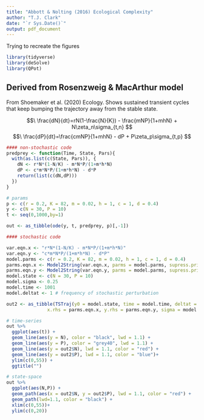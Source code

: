 ```yaml
---
title: "Abbott & Nolting (2016) Ecological Complexity"
author: "T.J. Clark"
date: "`r Sys.Date()`"
output: pdf_document
---
```

Trying to recreate the figures

```r
library(tidyverse)
library(deSolve)
library(QPot)
```

## Derived from Rosenzweig & MacArthur model
From Shoemaker et al. (2020) Ecology. Shows sustained transient cycles that keep bumping the trajectory away from the stable state.

$$\ \frac{dN}{dt}=rN(1-\frac{N}{K}) - \frac{mNP}{1+mhN} + N\zeta_n\sigma_{t,n} $$
$$\ \frac{dP}{dt}=\frac{cmNP}{1+mhN} - dP + P\zeta_p\sigma_{t,p} $$

```r
#### non-stochastic code
predprey <- function(Time, State, Pars){
  with(as.list(c(State, Pars)), {
    dN <- r*N*(1-N/K) - m*N*P/(1+m*h*N)
    dP <- c*m*N*P/(1+m*h*N) - d*P
    return(list(c(dN,dP)))
  })
}

# params
p <- c(r = 0.2, K = 82, m = 0.02, h = 1, c = 1, d = 0.4) 
y <- c(N = 30, P = 10)
t <- seq(0,1000,by=1)

out <- as_tibble(ode(y, t, predprey, p)[,-1])

#### stochastic code

var.eqn.x <- "r*N*(1-N/K) - m*N*P/(1+m*h*N)"
var.eqn.y <- "c*m*N*P/(1+m*h*N) - d*P"
model.parms <- c(r = 0.2, K = 82, m = 0.02, h = 1, c = 1, d = 0.4)
parms.eqn.x <- Model2String(var.eqn.x, parms = model.parms, supress.print = T)
parms.eqn.y <- Model2String(var.eqn.y, parms = model.parms, supress.print = T)
model.state <- c(N = 30, P = 10)
model.sigma <- 0.25
model.time <- 1001
model.deltat <- 1 # frequency of stochastic perturbation

out2 <- as_tibble(TSTraj(y0 = model.state, time = model.time, deltat = model.deltat,
               x.rhs = parms.eqn.x, y.rhs = parms.eqn.y, sigma = model.sigma))

```

```r
# time-series
out %>%
  ggplot(aes(t)) +
  geom_line(aes(y = N), color = "black", lwd = 1.1) +
  geom_line(aes(y = P), color = "grey40", lwd = 1.1) +
  geom_line(aes(y = out2$N), lwd = 1.1, color = "red") +
  geom_line(aes(y = out2$P), lwd = 1.1, color = "blue")+
  ylim(c(0,55)) +
  ggtitle("")

# state-space
out %>%
  ggplot(aes(N,P)) +
  geom_path(aes(x = out2$N, y = out2$P), lwd = 1.1, color = "red") +
  geom_path(lwd=1.1, color = "black") +
  xlim(c(0,55))+
  ylim(c(0,20))

```

















